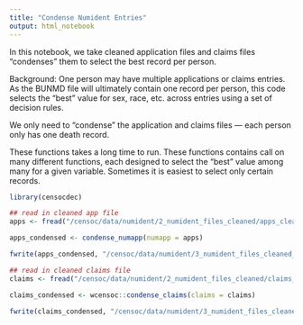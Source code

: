 ```yaml
---
title: "Condense Numident Entries"
output: html_notebook
---
```


In this notebook, we take cleaned application files and claims files "condenses" them to select the best record per person.

Background: One person may have multiple applications or claims entries. As the BUNMD file will ultimately contain one record per person, this code selects the "best" value for sex, race, etc. across entries using a set of decision rules. 

We only need to "condense" the application and claims files — each person only has one death record. 

These functions takes a long time to run. These functions contains call on many different functions, each designed to select the "best" value among many for a given variable. Sometimes it is easiest to select only certain records. 

```r
library(censocdec)
```

```r
## read in cleaned app file
apps <- fread("/censoc/data/numident/2_numident_files_cleaned/apps_cleaned.csv", na.strings = "")

apps_condensed <- condense_numapp(numapp = apps)

fwrite(apps_condensed, "/censoc/data/numident/3_numident_files_cleaned_and_condensed/apps_condensed.csv")
```

```r
## read in cleaned claims file
claims <- fread("/censoc/data/numident/2_numident_files_cleaned/claims_cleaned.csv", na.strings = "")

claims_condensed <- wcensoc::condense_claims(claims = claims)

fwrite(claims_condensed, "/censoc/data/numident/3_numident_files_cleaned_and_condensed/claims_condensed.csv")
```

